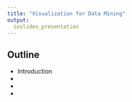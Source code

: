 ```yaml
---
title: "Visualization for Data Mining"
output:
  ioslides_presentation
---
```


## Outline

* Introduction
*
*
* 